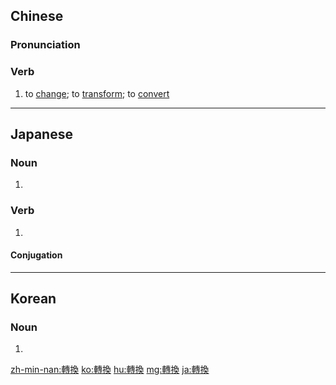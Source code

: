 {{also|转换}}
==Chinese==
{{zh-forms|s=转换}}

===Pronunciation===
{{zh-pron
|m=zhuǎnhuàn
|c=zyun2 wun6
|h=pfs=chón-von
|mn=choán-ōaⁿ
|cat=v
}}

===Verb===
{{zh-verb}}

# to [[change]]; to [[transform]]; to [[convert]]

{{zh-cat|Advanced}}

----

==Japanese==
{{ja-kanjitab|てん|かん|yomi=o}}

===Noun===
{{ja-noun|shin=転換|てんかん|hhira=てんくわん}}

# {{kyujitai spelling of|転換|lang=ja}}

===Verb===
{{ja-verb-suru|shin=転換|てんかん|hhira=てんくわん}}

# {{kyujitai spelling of|転換|lang=ja}}

====Conjugation====
{{ja-suru|てんかん}}

----

==Korean==
{{ko-hanjatab}}

===Noun===
{{ko-noun|hj|hangeul=전환}}

# {{hanja form of|전환|change, switch, changeover}}

[[zh-min-nan:轉換]]
[[ko:轉換]]
[[hu:轉換]]
[[mg:轉換]]
[[ja:轉換]]